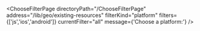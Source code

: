 


<ChooseFilterPage
    directoryPath="/ChooseFilterPage"
    address="/lib/geo/existing-resources"
    filterKind="platform"
    filters={['js','ios','android']}
    currentFilter="all"
    message={'Choose a platform:'}
/>
